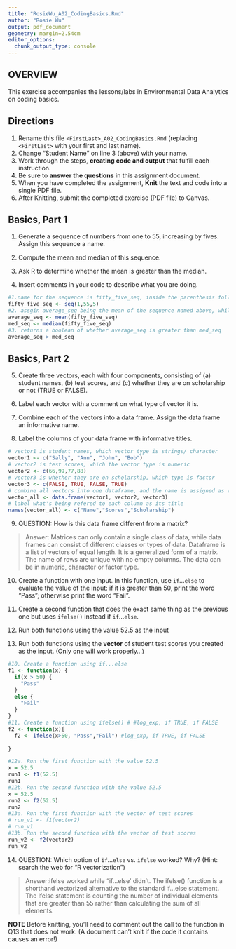 ```yaml
---
title: "RosieWu_A02_CodingBasics.Rmd"
author: "Rosie Wu"
output: pdf_document
geometry: margin=2.54cm
editor_options: 
  chunk_output_type: console
---
```


## OVERVIEW

This exercise accompanies the lessons/labs in Environmental Data Analytics on coding basics.

## Directions

1.  Rename this file `<FirstLast>_A02_CodingBasics.Rmd` (replacing `<FirstLast>` with your first and last name).
2.  Change "Student Name" on line 3 (above) with your name.
3.  Work through the steps, **creating code and output** that fulfill each instruction.
4.  Be sure to **answer the questions** in this assignment document.
5.  When you have completed the assignment, **Knit** the text and code into a single PDF file.
6.  After Knitting, submit the completed exercise (PDF file) to Canvas.

## Basics, Part 1

1.  Generate a sequence of numbers from one to 55, increasing by fives. Assign this sequence a name.

2.  Compute the mean and median of this sequence.

3.  Ask R to determine whether the mean is greater than the median.

4.  Insert comments in your code to describe what you are doing.

```r
#1.name for the sequence is fifty_five_seq, inside the parenthesis follows the number of "from, to, by"
fifty_five_seq <- seq(1,55,5)
#2. assgin average_seq being the mean of the sequence named above, while the med_seq being the median
average_seq <- mean(fifty_five_seq)
med_seq <- median(fifty_five_seq)
#3. returns a boolean of whether average_seq is greater than med_seq
average_seq > med_seq
```

## Basics, Part 2

5.  Create three vectors, each with four components, consisting of (a) student names, (b) test scores, and (c) whether they are on scholarship or not (TRUE or FALSE).

6.  Label each vector with a comment on what type of vector it is.

7.  Combine each of the vectors into a data frame. Assign the data frame an informative name.

8.  Label the columns of your data frame with informative titles.

```r
# vector1 is student names, which vector type is strings/ character
vector1 <- c("Sally", "Ann", "John", "Bob")
# vector2 is test scores, which the vector type is numeric
vector2 <- c(66,99,77,88)
# vector3 is whether they are on scholarship, which type is factor
vector3 <- c(FALSE, TRUE, FALSE, TRUE)
# combine all vectors into one dataframe, and the name is assigned as vector_all
vector_all <- data.frame(vector1, vector2, vector3)
# label what's being refered to each column as its title
names(vector_all) <- c("Name","Scores","Scholarship")
```

9.  QUESTION: How is this data frame different from a matrix?

> Answer: Matrices can only contain a single class of data, while data frames can consist of different classes or types of data. Dataframe is a list of vectors of equal length. It is a generalized form of a matrix. The name of rows are unique with no empty columns. The data can be in numeric, character or factor type. 

10. Create a function with one input. In this function, use `if`...`else` to evaluate the value of the input: if it is greater than 50, print the word "Pass"; otherwise print the word "Fail". 

11. Create a second function that does the exact same thing as the previous one but uses `ifelse()` instead if `if`...`else `. 

12. Run both functions using the value 52.5 as the input

13. Run both functions using the **vector** of student test scores you created as the input. (Only one will work properly...)

```r
#10. Create a function using if...else
f1 <- function(x) {
  if(x > 50) {
    "Pass"
  } 
  else {
    "Fail"
  }
}
#11. Create a function using ifelse() # #log_exp, if TRUE, if FALSE
f2 <- function(x){
  f2 <- ifelse(x>50, "Pass","Fail") #log_exp, if TRUE, if FALSE
  
}

#12a. Run the first function with the value 52.5
x = 52.5
run1 <- f1(52.5)
run1
#12b. Run the second function with the value 52.5
x = 52.5
run2 <- f2(52.5)
run2
#13a. Run the first function with the vector of test scores
# run_v1 <- f1(vector2)
# run_v1
#13b. Run the second function with the vector of test scores
run_v2 <- f2(vector2)
run_v2
```

14. QUESTION: Which option of `if`...`else` vs. `ifelse` worked? Why? (Hint: search the web for "R vectorization")

> Answer:ifelse worked while "if...else' didn't. The ifelse() function is a shorthand vectorized alternative to the standard if...else statement. The ifelse statement is counting the number of individual elements that are greater than 55 rather than calculating the sum of all elements.

**NOTE** Before knitting, you'll need to comment out the call to the function in Q13 that does not work. (A document can't knit if the code it contains causes an error!)